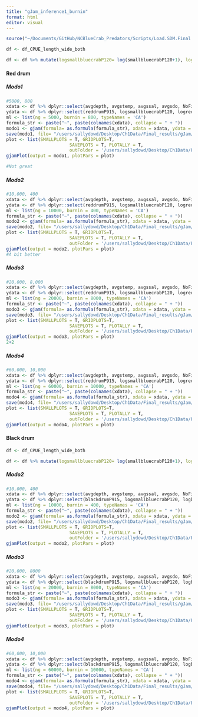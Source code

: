 ```yaml
---
title: "gJam_inference1_burnin"
format: html
editor: visual
---
```


```r
source("~/Documents/GitHub/NCBlueCrab_Predators/Scripts/Load.SDM.Final.R")

df <- df_CPUE_length_wide_both

df <- df %>% mutate(logsmallbluecrabP120= log(smallbluecrabP120+1), logreddrumP915forageP915= log(reddrumP915forageP915+1), logreddrumP915forageP120= log(reddrumP915forageP120+1))
```

#### Red drum

##### Modo1

```r
#5000, 800
xdata <- df %>% dplyr::select(avgdepth, avgstemp, avgssal, avgsdo, NoFishRest, Yearfactor)
ydata <- df %>% dplyr::select(reddrumP915, logsmallbluecrabP120, logreddrumP915forageP120, logreddrumP915forageP915) 
ml <- list(ng = 5000, burnin = 800, typeNames = 'CA')
formula_str <- paste("~", paste(colnames(xdata), collapse = " + "))
modo1 <- gjam(formula= as.formula(formula_str), xdata = xdata, ydata = ydata, modelList = ml)
save(modo1, file= "/users/sallydowd/Desktop/Ch1Data/Final_results/gJam/Burnin/Red_drum/Env_bc_forage/modo1/modo1.RData")
plot <- list(SMALLPLOTS = T, GRIDPLOTS=T, 
                        SAVEPLOTS = T, PLOTALLY = T, 
                        outFolder = '/users/sallydowd/Desktop/Ch1Data/Final_results/gJam/Burnin/Red_drum/Env_bc_forage/modo1')
gjamPlot(output = modo1, plotPars = plot)

#Not great 
```

##### Modo2

```r
#10,000, 400
xdata <- df %>% dplyr::select(avgdepth, avgstemp, avgssal, avgsdo, NoFishRest, Yearfactor)
ydata <- df %>% dplyr::select(reddrumP915, logsmallbluecrabP120, logreddrumP915forageP120, logreddrumP915forageP915) 
ml <- list(ng = 10000, burnin = 400, typeNames = 'CA')
formula_str <- paste("~", paste(colnames(xdata), collapse = " + "))
modo2 <- gjam(formula= as.formula(formula_str), xdata = xdata, ydata = ydata, modelList = ml)
save(modo2, file= "/users/sallydowd/Desktop/Ch1Data/Final_results/gJam/Burnin/Red_drum/Env_bc_forage/modo2/modo2.RData")
plot <- list(SMALLPLOTS = T, GRIDPLOTS=T, 
                        SAVEPLOTS = T, PLOTALLY = T, 
                        outFolder = '/users/sallydowd/Desktop/Ch1Data/Final_results/gJam/Burnin/Red_drum/Env_bc_forage/modo2')
gjamPlot(output = modo2, plotPars = plot)
#A bit better
```

##### Modo3

```r
#20,000, 8,000
xdata <- df %>% dplyr::select(avgdepth, avgstemp, avgssal, avgsdo, NoFishRest, Yearfactor)
ydata <- df %>% dplyr::select(reddrumP915, logsmallbluecrabP120, logreddrumP915forageP120, logreddrumP915forageP915) 
ml <- list(ng = 20000, burnin = 8000, typeNames = 'CA')
formula_str <- paste("~", paste(colnames(xdata), collapse = " + "))
modo3 <- gjam(formula= as.formula(formula_str), xdata = xdata, ydata = ydata, modelList = ml)
save(modo3, file= "/users/sallydowd/Desktop/Ch1Data/Final_results/gJam/Burnin/Red_drum/Env_bc_forage/modo3/modo3.RData")
plot <- list(SMALLPLOTS = T, GRIDPLOTS=T, 
                        SAVEPLOTS = T, PLOTALLY = T, 
                        outFolder = '/users/sallydowd/Desktop/Ch1Data/Final_results/gJam/Burnin/Red_drum/Env_bc_forage/modo3')
gjamPlot(output = modo3, plotPars = plot)
2+2
```

##### Modo4

```r
#60,000, 10,000
xdata <- df %>% dplyr::select(avgdepth, avgstemp, avgssal, avgsdo, NoFishRest, Yearfactor)
ydata <- df %>% dplyr::select(reddrumP915, logsmallbluecrabP120, logreddrumP915forageP120, logreddrumP915forageP915) 
ml <- list(ng = 60000, burnin = 10000, typeNames = 'CA')
formula_str <- paste("~", paste(colnames(xdata), collapse = " + "))
modo4 <- gjam(formula= as.formula(formula_str), xdata = xdata, ydata = ydata, modelList = ml)
save(modo4, file= "/users/sallydowd/Desktop/Ch1Data/Final_results/gJam/Burnin/Red_drum/Env_bc_forage/modo4/modo4.RData")
plot <- list(SMALLPLOTS = T, GRIDPLOTS=T, 
                        SAVEPLOTS = T, PLOTALLY = T, 
                        outFolder = '/users/sallydowd/Desktop/Ch1Data/Final_results/gJam/Burnin/Red_drum/Env_bc_forage/modo4')
gjamPlot(output = modo4, plotPars = plot)
```

#### Black drum

```r
df <- df_CPUE_length_wide_both

df <- df %>% mutate(logsmallbluecrabP120= log(smallbluecrabP120+1), logblackdrumP915forageP120= log(blackdrumP915forageP120+1))
```

##### Modo2

```r
#10,000, 400
xdata <- df %>% dplyr::select(avgdepth, avgstemp, avgssal, avgsdo, NoFishRest, Yearfactor)
ydata <- df %>% dplyr::select(blackdrumP915, logsmallbluecrabP120, logblackdrumP915forageP120) 
ml <- list(ng = 10000, burnin = 400, typeNames = 'CA')
formula_str <- paste("~", paste(colnames(xdata), collapse = " + "))
modo2 <- gjam(formula= as.formula(formula_str), xdata = xdata, ydata = ydata, modelList = ml)
save(modo2, file= "/users/sallydowd/Desktop/Ch1Data/Final_results/gJam/Burnin/black_drum/Env_bc_forage/modo2/modo2.RData")
plot <- list(SMALLPLOTS = T, GRIDPLOTS=T, 
                        SAVEPLOTS = T, PLOTALLY = T, 
                        outFolder = '/users/sallydowd/Desktop/Ch1Data/Final_results/gJam/Burnin/black_drum/Env_bc_forage/modo2')
gjamPlot(output = modo2, plotPars = plot)
```

##### Modo3

```r
#20,000, 8000
xdata <- df %>% dplyr::select(avgdepth, avgstemp, avgssal, avgsdo, NoFishRest, Yearfactor)
ydata <- df %>% dplyr::select(blackdrumP915, logsmallbluecrabP120, logblackdrumP915forageP120) 
ml <- list(ng = 20000, burnin = 8000, typeNames = 'CA')
formula_str <- paste("~", paste(colnames(xdata), collapse = " + "))
modo3 <- gjam(formula= as.formula(formula_str), xdata = xdata, ydata = ydata, modelList = ml)
save(modo3, file= "/users/sallydowd/Desktop/Ch1Data/Final_results/gJam/Burnin/black_drum/Env_bc_forage/modo3/modo3.RData")
plot <- list(SMALLPLOTS = T, GRIDPLOTS=T, 
                        SAVEPLOTS = T, PLOTALLY = T, 
                        outFolder = '/users/sallydowd/Desktop/Ch1Data/Final_results/gJam/Burnin/black_drum/Env_bc_forage/modo3')
gjamPlot(output = modo3, plotPars = plot)
```

##### Modo4

```r
#60,000, 10,000
xdata <- df %>% dplyr::select(avgdepth, avgstemp, avgssal, avgsdo, NoFishRest, Yearfactor)
ydata <- df %>% dplyr::select(blackdrumP915, logsmallbluecrabP120, logblackdrumP915forageP120) 
ml <- list(ng = 60000, burnin = 10000, typeNames = 'CA')
formula_str <- paste("~", paste(colnames(xdata), collapse = " + "))
modo4 <- gjam(formula= as.formula(formula_str), xdata = xdata, ydata = ydata, modelList = ml)
save(modo4, file= "/users/sallydowd/Desktop/Ch1Data/Final_results/gJam/Burnin/black_drum/Env_bc_forage/modo4/modo4.RData")
plot <- list(SMALLPLOTS = T, GRIDPLOTS=T, 
                        SAVEPLOTS = T, PLOTALLY = T, 
                        outFolder = '/users/sallydowd/Desktop/Ch1Data/Final_results/gJam/Burnin/black_drum/Env_bc_forage/modo4')
gjamPlot(output = modo4, plotPars = plot)
```

